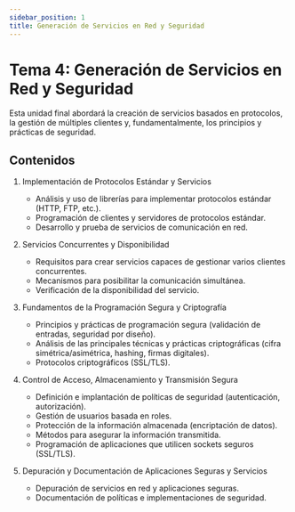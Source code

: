 ```yaml
---
sidebar_position: 1
title: Generación de Servicios en Red y Seguridad
---
```


# Tema 4: Generación de Servicios en Red y Seguridad

Esta unidad final abordará la creación de servicios basados en protocolos, la gestión de múltiples clientes y, fundamentalmente, los principios y prácticas de seguridad.

## Contenidos

1. Implementación de Protocolos Estándar y Servicios
   - Análisis y uso de librerías para implementar protocolos estándar (HTTP, FTP, etc.). 
   - Programación de clientes y servidores de protocolos estándar. 
   - Desarrollo y prueba de servicios de comunicación en red.

2. Servicios Concurrentes y Disponibilidad
   - Requisitos para crear servicios capaces de gestionar varios clientes concurrentes. 
   - Mecanismos para posibilitar la comunicación simultánea. 
   - Verificación de la disponibilidad del servicio.

3. Fundamentos de la Programación Segura y Criptografía
   - Principios y prácticas de programación segura (validación de entradas, seguridad por diseño). 
   - Análisis de las principales técnicas y prácticas criptográficas (cifra simétrica/asimétrica, hashing, firmas digitales). 
   - Protocolos criptográficos (SSL/TLS).

4. Control de Acceso, Almacenamiento y Transmisión Segura
   - Definición e implantación de políticas de seguridad (autenticación, autorización). 
   - Gestión de usuarios basada en roles. 
   - Protección de la información almacenada (encriptación de datos). 
   - Métodos para asegurar la información transmitida. 
   - Programación de aplicaciones que utilicen sockets seguros (SSL/TLS).

5. Depuración y Documentación de Aplicaciones Seguras y Servicios
   - Depuración de servicios en red y aplicaciones seguras. 
   - Documentación de políticas e implementaciones de seguridad.
